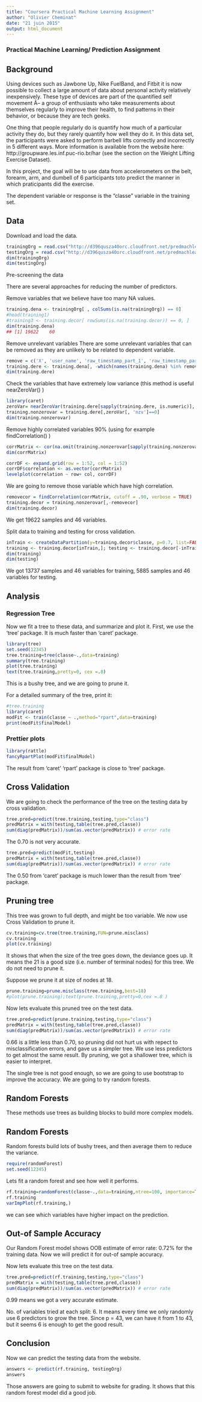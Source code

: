 ```yaml
---
title: "Coursera Practical Machine Learning Assignment"
author: "Olivier Cheminat"
date: "21 juin 2015"
output: html_document
---
```


### Practical Machine Learning/ Prediction Assignment
## Background
Using devices such as Jawbone Up, Nike FuelBand, and Fitbit it is now possible to collect a large amount of data about personal activity relatively inexpensively. These type of devices are part of the quantified self movement Â– a group of enthusiasts who take measurements about themselves regularly to improve their health, to find patterns in their behavior, or because they are tech geeks.

One thing that people regularly do is quantify how much of a particular activity they do, but they rarely quantify how well they do it. In this data set, the participants were asked to perform barbell lifts correctly and incorrectly in 5 different ways. More information is available from the website here: http://groupware.les.inf.puc-rio.br/har (see the section on the Weight Lifting Exercise Dataset).

In this project, the goal will be to use data from accelerometers on the belt, forearm, arm, and dumbell of 6 participants toto predict the manner in which praticipants did the exercise.

The dependent variable or response is the “classe” variable in the training set.

## Data
Download and load the data.
```r
trainingOrg = read.csv("http://d396qusza40orc.cloudfront.net/predmachlearn/pml-training.csv", na.strings=c("", "NA", "NULL"))
testingOrg = read.csv("http://d396qusza40orc.cloudfront.net/predmachlearn/pml-training.csv", na.strings=c("", "NA", "NULL"))
dim(trainingOrg)
dim(testingOrg)
```

Pre-screening the data

There are several approaches for reducing the number of predictors.

Remove variables that we believe have too many NA values.
```r
training.dena <- trainingOrg[ , colSums(is.na(trainingOrg)) == 0]
#head(training1)
#training3 <- training.decor[ rowSums(is.na(training.decor)) == 0, ]
dim(training.dena)
## [1] 19622    60
```

Remove unrelevant variables There are some unrelevant variables that can be removed as they are unlikely to be related to dependent variable.

```r
remove = c('X', 'user_name', 'raw_timestamp_part_1', 'raw_timestamp_part_2', 'cvtd_timestamp', 'new_window', 'num_window')
training.dere <- training.dena[, -which(names(training.dena) %in% remove)]
dim(training.dere)
```

Check the variables that have extremely low variance (this method is useful nearZeroVar() )
```r
library(caret)
zeroVar= nearZeroVar(training.dere[sapply(training.dere, is.numeric)], saveMetrics = TRUE)
training.nonzerovar = training.dere[,zeroVar[, 'nzv']==0]
dim(training.nonzerovar)
```

Remove highly correlated variables 90% (using for example findCorrelation() )
```r
corrMatrix <- cor(na.omit(training.nonzerovar[sapply(training.nonzerovar, is.numeric)]))
dim(corrMatrix)

corrDF <- expand.grid(row = 1:52, col = 1:52)
corrDF$correlation <- as.vector(corrMatrix)
levelplot(correlation ~ row+ col, corrDF)
```

We are going to remove those variable which have high correlation.
```r
removecor = findCorrelation(corrMatrix, cutoff = .90, verbose = TRUE)
training.decor = training.nonzerovar[,-removecor]
dim(training.decor)
```
We get 19622 samples and 46 variables.

Split data to training and testing for cross validation.
```r
inTrain <- createDataPartition(y=training.decor$classe, p=0.7, list=FALSE)
training <- training.decor[inTrain,]; testing <- training.decor[-inTrain,]
dim(training)
dim(testing)
```

We got 13737 samples and 46 variables for training, 5885 samples and 46 variables for testing.

## Analysis
### Regression Tree

Now we fit a tree to these data, and summarize and plot it. First, we use the 'tree' package. It is much faster than 'caret' package.

```r
library(tree)
set.seed(12345)
tree.training=tree(classe~.,data=training)
summary(tree.training)
plot(tree.training)
text(tree.training,pretty=0, cex =.8)
```
This is a bushy tree, and we are going to prune it.

For a detailed summary of the tree, print it:
```r
#tree.training
library(caret)
modFit <- train(classe ~ .,method="rpart",data=training)
print(modFit$finalModel)
```

### Prettier plots
```r
library(rattle)
fancyRpartPlot(modFit$finalModel)
```
The result from 'caret' 'rpart' package is close to 'tree' package.

## Cross Validation

We are going to check the performance of the tree on the testing data by cross validation.

```r
tree.pred=predict(tree.training,testing,type="class")
predMatrix = with(testing,table(tree.pred,classe))
sum(diag(predMatrix))/sum(as.vector(predMatrix)) # error rate
```

The 0.70 is not very accurate.

```r
tree.pred=predict(modFit,testing)
predMatrix = with(testing,table(tree.pred,classe))
sum(diag(predMatrix))/sum(as.vector(predMatrix)) # error rate
```

The 0.50 from 'caret' package is much lower than the result from 'tree' package.

## Pruning tree

This tree was grown to full depth, and might be too variable. We now use Cross Validation to prune it.

```r
cv.training=cv.tree(tree.training,FUN=prune.misclass)
cv.training
plot(cv.training)
```

It shows that when the size of the tree goes down, the deviance goes up. It means the 21 is a good size (i.e. number of terminal nodes) for this tree. We do not need to prune it.

Suppose we prune it at size of nodes at 18.

```r
prune.training=prune.misclass(tree.training,best=18)
#plot(prune.training);text(prune.training,pretty=0,cex =.8 )
```
Now lets evaluate this pruned tree on the test data.

```r
tree.pred=predict(prune.training,testing,type="class")
predMatrix = with(testing,table(tree.pred,classe))
sum(diag(predMatrix))/sum(as.vector(predMatrix)) # error rate
```
0.66 is a little less than 0.70, so pruning did not hurt us with repect to misclassification errors, and gave us a simpler tree. We use less predictors to get almost the same result. By pruning, we got a shallower tree, which is easier to interpret.

The single tree is not good enough, so we are going to use bootstrap to improve the accuracy. We are going to try random forests.

## Random Forests
These methods use trees as building blocks to build more complex models.

## Random Forests
Random forests build lots of bushy trees, and then average them to reduce the variance.
```r
require(randomForest)
set.seed(12345)
```

Lets fit a random forest and see how well it performs.
```r
rf.training=randomForest(classe~.,data=training,ntree=100, importance=TRUE)
rf.training
varImpPlot(rf.training,)
```

we can see which variables have higher impact on the prediction.

## Out-of Sample Accuracy
Our Random Forest model shows OOB estimate of error rate: 0.72% for the training data. Now we will predict it for out-of sample accuracy.

Now lets evaluate this tree on the test data.

```r
tree.pred=predict(rf.training,testing,type="class")
predMatrix = with(testing,table(tree.pred,classe))
sum(diag(predMatrix))/sum(as.vector(predMatrix)) # error rate
```

0.99 means we got a very accurate estimate.

No. of variables tried at each split: 6. It means every time we only randomly use 6 predictors to grow the tree. Since p = 43, we can have it from 1 to 43, but it seems 6 is enough to get the good result.

## Conclusion
Now we can predict the testing data from the website.

```r
answers <- predict(rf.training, testingOrg)
answers
```

Those answers are going to submit to website for grading. It shows that this random forest model did a good job.